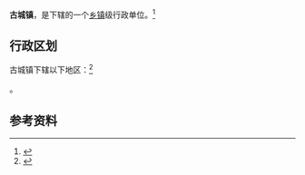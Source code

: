 {{中国乡级行政区|21/05/22/111/000}}

'''古城镇'''，是{{PRC admin/fullname|21/05/22/111/000|3}}下辖的一个[[乡镇|乡镇]]级行政单位。<ref>{{PRC admin/ref sgc|{{PRC admin/parent|21/05/22/111/000}}}}</ref>

== 行政区划 ==

古城镇下辖以下地区：<ref>{{PRC admin/ref sgc|21/05/22/111/000}}</ref>

{{PRC admin/children|21/05/22/111/000}}。

== 参考资料 ==

{{reflist}}

{{行政区划小作品}}
{{PRC admin/navcat|21/05/22/111/000}}